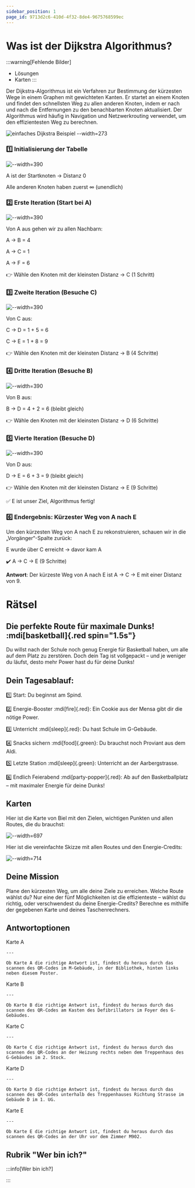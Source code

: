```yaml
---
sidebar_position: 1
page_id: 9713d2c6-410d-4f32-8de4-9675768599ec
---
```



# Was ist der Dijkstra Algorithmus?

:::warning[Fehlende Bilder]
- Lösungen
- Karten
:::

Der Dijkstra-Algorithmus ist ein Verfahren zur Bestimmung der kürzesten Wege in einem Graphen mit gewichteten Kanten. Er startet an einem Knoten und findet den schnellsten Weg zu allen anderen Knoten, indem er nach und nach die Entfernungen zu den benachbarten Knoten aktualisiert. Der Algorithmus wird häufig in Navigation und Netzwerkrouting verwendet, um den effizientesten Weg zu berechnen.

![einfaches Dijkstra Beispiel --width=273](./images/photo_2025-04-01_14-38-21.jpg)

### 1️⃣ Initialisierung der Tabelle

![--width=390](./images/photo_4_2025-04-01_14-47-23.jpg)

A ist der Startknoten → Distanz 0

Alle anderen Knoten haben zuerst ∞ (unendlich)

### 2️⃣ Erste Iteration (Start bei A)

![--width=390](./images/photo_2_2025-04-01_14-47-23.jpg)

Von A aus gehen wir zu allen Nachbarn:

A → B = 4

A → C = 1

A → F = 6

👉 Wähle den Knoten mit der kleinsten Distanz → C (1 Schritt)

### 3️⃣ Zweite Iteration (Besuche C)

![--width=390](./images/photo_5_2025-04-01_14-47-23.jpg)

Von C aus:

C → D = 1 + 5 = 6

C → E = 1 + 8 = 9

👉 Wähle den Knoten mit der kleinsten Distanz → B (4 Schritte)

### 4️⃣ Dritte Iteration (Besuche B)

![--width=390](./images/photo_1_2025-04-01_14-47-23.jpg)

Von B aus:

B → D = 4 + 2 = 6 (bleibt gleich)

👉 Wähle den Knoten mit der kleinsten Distanz → D (6 Schritte)

### 5️⃣ Vierte Iteration (Besuche D)

![--width=390](./images/photo_5_2025-04-01_14-47-23.jpg)

Von D aus:

D → E = 6 + 3 = 9 (bleibt gleich)

👉 Wähle den Knoten mit der kleinsten Distanz → E (9 Schritte)

✅ E ist unser Ziel, Algorithmus fertig!

### 6️⃣ Endergebnis: Kürzester Weg von A nach E

Um den kürzesten Weg von A nach E zu rekonstruieren, schauen wir in die „Vorgänger“-Spalte zurück:

E wurde über C erreicht → davor kam A

✔️ A → C → E (9 Schritte)

**Antwort**: Der kürzeste Weg von A nach E ist A → C → E mit einer Distanz von 9.

# Rätsel

## Die perfekte Route für maximale Dunks! :mdi[basketball]{.red spin="1.5s"}

Du willst nach der Schule noch genug Energie für Basketball haben, um alle auf dem Platz zu zerstören. Doch dein Tag ist vollgepackt – und je weniger du läufst, desto mehr Power hast du für deine Dunks!

## Dein Tagesablauf:

1️⃣ Start: Du beginnst am Spind.

2️⃣ Energie-Booster :mdi[fire]{.red}: Ein Cookie aus der Mensa gibt dir die nötige Power.

3️⃣ Unterricht :mdi[sleep]{.red}: Du hast Schule im G-Gebäude.

4️⃣ Snacks sichern :mdi[food]{.green}: Du brauchst noch Proviant aus dem Aldi.

5️⃣ Letzte Station :mdi[sleep]{.green}: Unterricht an der Aarbergstrasse.

6️⃣ Endlich Feierabend :mdi[party-popper]{.red}: Ab auf den Basketballplatz – mit maximaler Energie für deine Dunks!

## Karten

Hier ist die Karte von Biel mit den Zielen, wichtigen Punkten und allen Routes, die du brauchst:

![--width=697](./images/photo_2025-04-02_10-07-39.jpg)

Hier ist die vereinfachte Skizze mit allen Routes und den Energie-Credits:

![--width=714](./images/photo_2025-04-02_09-58-04.jpg)

## Deine Mission

Plane den kürzesten Weg, um alle deine Ziele zu erreichen. Welche Route wählst du? Nur eine der fünf Möglichkeiten ist die effizienteste – wählst du richtig, oder verschwendest du deine Energie-Credits? Berechne es mithilfe der gegebenen Karte und deines Taschenrechners.

## Antwortoptionen

<AdventureOptions>
  <AdventureOption label="A" nextGuessIn={1}>
    Karte A

    ---

    Ob Karte A die richtige Antwort ist, findest du heraus durch das scannen des QR-Codes im M-Gebäude, in der Bibliothek, hinten links neben diesem Poster.
  </AdventureOption>

  <AdventureOption label="B" nextGuessIn={1}>
    Karte B

    ---

    Ob Karte B die richtige Antwort ist, findest du heraus durch das scannen des QR-Codes am Kasten des Defibrillators im Foyer des G-Gebäudes.
  </AdventureOption>

  <AdventureOption label="C" nextGuessIn={1}>
    Karte C

    ---

    Ob Karte C die richtige Antwort ist, findest du heraus durch das scannen des QR-Codes an der Heizung rechts neben dem Treppenhaus des G-Gebäudes im 2. Stock.
  </AdventureOption>

  <AdventureOption label="D" nextGuessIn={1}>
    Karte D

    ---

    Ob Karte D die richtige Antwort ist, findest du heraus durch das scannen des QR-Codes unterhalb des Treppenhauses Richtung Strasse im Gebäude D im 1. UG.
  </AdventureOption>

  <AdventureOption label="E" nextGuessIn={1}>
    Karte E

    ---

    Ob Karte E die richtige Antwort ist, findest du heraus durch das scannen des QR-Codes an der Uhr vor dem Zimmer M902.
  </AdventureOption>
</AdventureOptions>

## Rubrik "Wer bin ich?"

:::info[Wer bin ich?]

:::